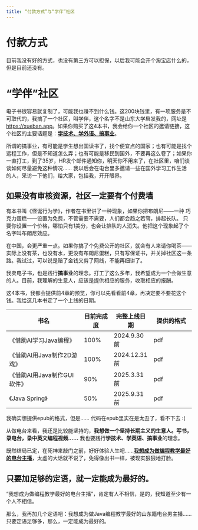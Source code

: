 ```yaml
---
title: “付款方式”与“学伴”社区
---
```


# 付款方式

目前我没有好的方式，也没有第三方可以担保，以后我可能会开个淘宝店什么的，但是目前还没有。

# “学伴”社区

电子书很容易就复制了，可能我也赚不到什么钱。这200块钱里，有一项服务是不可取代的，我搞了一个社区，叫学伴，这个名字不是山东大学启发我的，网址是<https://xueban.app>。如果你购买了这4本书，我会给你一个社区的邀请链接，这个社区的主要话题是：[**学技术、学外语、搞事业**]{.underline}。

所谓的搞事业，有可能是学生想出国读书了，找个便宜点的国家；也有可能是找个远程工作，但是不知道怎么弄；也有可能是移民到国外，不要再这么卷了；如果你一直打工，到了35岁，HR发个邮件通知你，明天你不用来了，在社区里，咱们谈谈如何尽量避免这种情况…… 我以后会在电台里多邀请一些在国外学习工作生活的人，采访一下他们，给大家，包括我，开开眼界。

::: callout-tip
## 如果没有审核资源，社区一定要有个付费墙

有本书叫《怪诞行为学》，作者在书里讲了一种现象，如果你把布朗尼——一种 巧克力蛋糕——设置为免费，不管需要不需要，人们都会趋之若骛，排起长队。 只要你设置一个价格，哪怕只有1美分，也会让排队的人消失。他把这个现象起了个名字叫布朗尼效应。

在中国，会更严重一点。如果你搞了个免费公开的社区，就会有人来请你喝茶——实际上没有茶，也没有水，更没有布朗尼蛋糕，只有写保证书，并关掉社区这一条路。我试过，可以说是赔了金钱又剪了网线，不能再细讲了。
:::

我卖电子书，也是践行**搞事业**的理念。打工了这么多年，我希望成为一个会做生意的人。目前，我理解的生意人，应该是提供相应的服务，收取相应的报酬。

这4本书，我都会提供前4章的预览，你可以先看看前4章，再决定要不要花这个钱。我给这几本书定了一个上线的日期。

| 书名                        | 目前完成度 | 完整上线日期 | 提供的格式     |
|-----------------------------|------------|--------------|----------------|
| 《借助AI学习Java编程》      | 100%       | 2024.9.30前  | pdf |
| 《借助AI用Java制作2D游戏》  | 100%        | 2024.12.31前 | pdf |
| 《借助AI用Java制作GUI软件》 | 90%        | 2025.3.31前  | pdf |
| 《Java Spring》             | 50%        | 2025.9.31前  | pdf |

::: {.callout-tip icon="false"}
我确实想提供epub的格式，但是…… 代码在epub里实在是太丑了，看不下去 :(
:::

从做电台来看，我还是比较能坚持的，**我想做一个坚持长期主义的生意人。写书，录电台，录中英文编程视频……** 我也要践行**学技术、学英语、搞事业**的理念。

既然结局已定，在死神来敲门之前，好好体验人生吧……[**我想成为做编程教学最好的电台主播**]{.underline}，太虚的大话就不说了，免得像出书一样，被现实狠狠地打脸。

::: {.callout-tip icon="false"}

## 只要加足够的定语，就一定能成为最好的。

“我想成为做编程教学最好的电台主播”，肯定有人不相信，是的，我知道至少有一个人不相信。

那么，我再加几个定语吧：我想成为做Java编程教学最好的山东籍电台男主播…… 只要定语足够多，那么，一定能成为最好的。

:::

